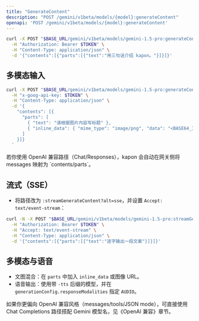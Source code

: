 ```yaml
---
title: "GenerateContent"
description: "POST /gemini/v1beta/models/{model}:generateContent"
openapi: 'POST /gemini/v1beta/models/{model}:generateContent'
---
```


 
```bash
curl -X POST "$BASE_URL/gemini/v1beta/models/gemini-1.5-pro:generateContent" \
  -H "Authorization: Bearer $TOKEN" \
  -H "Content-Type: application/json" \
  -d '{"contents":[{"parts":[{"text":"用三句话介绍 kapon。"}]}]}'
```

## 多模态输入

```bash
curl -X POST "$BASE_URL/gemini/v1beta/models/gemini-1.5-pro:generateContent" \
  -H "x-goog-api-key: $TOKEN" \
  -H "Content-Type: application/json" \
  -d '{
    "contents": [{
      "parts": [
        { "text": "请根据图片内容写标题" },
        { "inline_data": { "mime_type": "image/png", "data": "<BASE64_IMAGE>" } }
      ]
    }]}
  '
```

<Callout type="tip">
  若你使用 OpenAI 兼容路径（Chat/Responses），kapon 会自动在网关侧将 messages 映射为 `contents/parts`。
</Callout>

## 流式（SSE）

- 将路径改为 `:streamGenerateContent?alt=sse`，并设置 `Accept: text/event-stream`：

```bash
curl -N -X POST "$BASE_URL/gemini/v1beta/models/gemini-1.5-pro:streamGenerateContent?alt=sse" \
  -H "Authorization: Bearer $TOKEN" \
  -H "Accept: text/event-stream" \
  -H "Content-Type: application/json" \
  -d '{"contents":[{"parts":[{"text":"逐字输出一段文案"}]}]}'
```

## 多模态与语音

- 文图混合：在 `parts` 中加入 `inline_data` 或图像 URL。
- 语音输出：使用带 `-tts` 后缀的模型，并在 `generationConfig.responseModalities` 指定 `AUDIO`。

<Callout type="info">
  如果你更偏向 OpenAI 兼容风格（messages/tools/JSON mode），可直接使用 Chat Completions 路径搭配 Gemini 模型名，见《OpenAI 兼容》章节。
</Callout>
